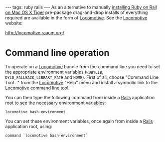 ---
tags: ruby rails
---
As an alternative to manually [[installing Ruby on Rail on Mac OS X Tiger]] pre-package drag-and-drop installs of everything required are available in the form of [[Locomotive]]. See the [[Locomotive]] website:

http://locomotive.raaum.org/

= Command line operation =

To operate on a [[Locomotive]] bundle from the command line you need to set the appropriate environment variables (<tt>RUBYLIB</tt>, <tt>DYLD_FALLBACK_LIBRARY_PATH</tt> and <tt>HOME</tt>). First of all, choose "Command Line Tool…" from the [[Locomotive]] "Help" menu and install a symbolic link to the [[Locomotive]] command line tool.

You can then type the following command from inside a [[Rails]] application root to see the necessary environment variables:

<pre>locomotive bash-environment</pre>

You can set these environment variables, once again from inside a [[Rails]] application root, using:

<pre>command `locomotive bash-environment`</pre>
